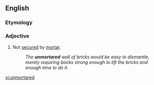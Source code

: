 ==English==

===Etymology===
{{prefix|en|un|mortared}}

===Adjective===
{{en-adj|-}}

# Not [[secure]]d by [[mortar]].
#: ''The '''unmortared''' wall of bricks would be easy to dismantle, merely requiring backs strong enough to lift the bricks and enough time to do it.''

[[vi:unmortared]]